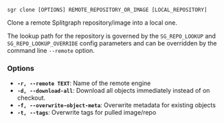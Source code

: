
```sgr clone [OPTIONS] REMOTE_REPOSITORY_OR_IMAGE [LOCAL_REPOSITORY]```

Clone a remote Splitgraph repository/image into a local one.

The lookup path for the repository is governed by the ``SG_REPO_LOOKUP`` and ``SG_REPO_LOOKUP_OVERRIDE``
config parameters and can be overridden by the command line ``--remote`` option.

### Options

  * **`-r, --remote TEXT`**: Name of the remote engine
  * **`-d, --download-all`**: Download all objects immediately instead of on checkout.
  * **`-f, --overwrite-object-meta`**: Overwrite metadata for existing objects
  * **`-t, --tags`**: Overwrite tags for pulled image/repo
